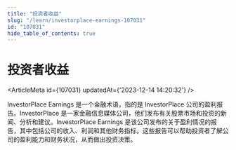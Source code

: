 ```yaml
---
title: "投资者收益"
slug: "/learn/investorplace-earnings-107031"
id: "107031"
hide_table_of_contents: true
---
```



# 投资者收益

<ArticleMeta id={107031} updatedAt={'2023-12-14 14:20:32'} />
<div className='border-solid border-b border-t-0 my-4 border-[var(--ifm-color-gray-300)]' />

InvestorPlace Earnings 是一个金融术语，指的是 InvestorPlace 公司的盈利报告。InvestorPlace 是一家金融信息媒体公司，他们发布有关股票市场和投资的新闻、分析和建议。InvestorPlace Earnings 是该公司发布的关于盈利情况的报告，其中包括公司的收入、利润和其他财务指标。这些报告可以帮助投资者了解公司的盈利能力和财务状况，从而做出投资决策。
